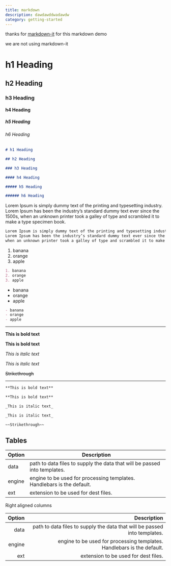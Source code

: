 ```yaml
---
title: markdown
description: dawdawddwadawdw
category: getting-started
---
```


thanks for [markdown-it](https://markdown-it.github.io/) for this markdown demo

<Callout type="info">we are not using markdown-it</Callout>

# h1 Heading

## h2 Heading

### h3 Heading

#### h4 Heading

##### h5 Heading

###### h6 Heading

```md
# h1 Heading

## h2 Heading

### h3 Heading

#### h4 Heading

##### h5 Heading

###### h6 Heading
```

Lorem Ipsum is simply dummy text of the printing and typesetting industry. Lorem Ipsum has been the industry’s standard dummy text ever since the 1500s, when an unknown printer took a galley of type and scrambled it to make a type specimen book.

```md
Lorem Ipsum is simply dummy text of the printing and typesetting industry.
Lorem Ipsum has been the industry’s standard dummy text ever since the 1500s,
when an unknown printer took a galley of type and scrambled it to make a type specimen book.
```

1. banana
2. orange
3. apple

```md
1. banana
2. orange
3. apple
```

- banana
- orange
- apple

```md
- banana
- orange
- apple
```

---

**This is bold text**

**This is bold text**

_This is italic text_

_This is italic text_

~~Strikethrough~~

---

```md
**This is bold text**

**This is bold text**

_This is italic text_

_This is italic text_

~~Strikethrough~~
```

## Tables

| Option | Description                                                               |
| ------ | ------------------------------------------------------------------------- |
| data   | path to data files to supply the data that will be passed into templates. |
| engine | engine to be used for processing templates. Handlebars is the default.    |
| ext    | extension to be used for dest files.                                      |

Right aligned columns

| Option |                                                               Description |
| -----: | ------------------------------------------------------------------------: |
|   data | path to data files to supply the data that will be passed into templates. |
| engine |    engine to be used for processing templates. Handlebars is the default. |
|    ext |                                      extension to be used for dest files. |
